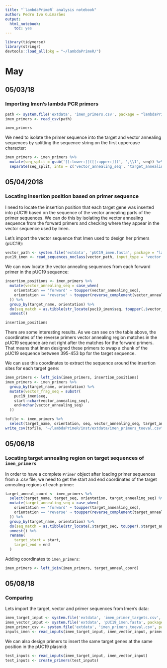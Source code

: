 ```yaml
---
title: "`lambdaPrimeR` analysis notebook"
author: Pedro Ivo Guimarães
output: 
  html_notebook:
    toc: yes
---
```


```r
library(tidyverse)
library(stringr)
devtools::load_all(pkg = "~/lambdaPrimeR/")
```

# May 

## 05/03/18

### Importing Imen's lambda PCR primers

```r
path <- system.file('extdata', 'imen_primers.csv', package = "lambdaPrimeR")
imen_primers <- read_csv(path)
```
```r
imen_primers
```

We need to isolate the primer sequence into the target and vector annealing 
sequences by splitting the sequence string on the first uppercase character:

```r
imen_primers <- imen_primers %>%
  mutate(seq_split = gsub('[[:lower:]]([[:upper:]])', ',\\1', seq)) %>%
  separate(seq_split, into = c('vector_annealing_seq', 'target_annealing_seq'), sep = ',')
```

## 05/04/2018

### Locating insertion position based on primer sequence

I need to locate the insertion position that each target gene was inserted into 
pUC19 based on the sequence of the vector annealing parts of the primer sequences.
We can do this by isolating the vector annealing sequence from the forward primers 
and checking where they appear in the vector sequence used by Imen. 

Let's import the vector sequence that Imen used to design her primers (pUC19):
```r
vector_path <- system.file('extdata', 'pUC19_imen.fasta', package = "lambdaPrimeR")
puc19_imen <- read_sequences_noclass(vector_path, input_type = 'vector')
```

We can now locate the vector annealing sequences from each forward primer in the 
pUC19 sequence:

```r
insertion_positions <- imen_primers %>%
  mutate(vector_annealing_seq = case_when(
    orientation == 'forward' ~ toupper(vector_annealing_seq),
    orientation == 'reverse' ~ toupper(reverse_complement(vector_annealing_seq))
  )) %>%
  group_by(target_name, orientation) %>%
  do(seq_match = as.tibble(str_locate(puc19_imen$seq, toupper(.$vector_annealing_seq)))) %>%
  unnest()
```

```r
insertion_positions
```

There are some interesting results. As we can see on the table above, the coordinates
of the reverse primers vector annealing region matches in the pUC19 sequence are not right
after the matches for the forward primers. That means that Imen designed these 
primers to swap a chunk of the pUC19 sequence between 395-453 bp for the target
sequence.

We can use this coordinates to extract the sequence around the insertion sites 
for each target gene:

```r
imen_primers <- left_join(imen_primers, insertion_positions)
imen_primers <- imen_primers %>%
  group_by(target_name, orientation) %>%
  mutate(vector_frag_seq = substr(
    puc19_imen$seq, 
    start-nchar(vector_annealing_seq), 
    end+nchar(vector_annealing_seq)
  ))
```

```r
tofile <- imen_primers %>%
  select(target_name, orientation, seq, vector_annealing_seq, target_annealing_seq)
write_csv(tofile, "~/lambdaPrimeR/inst/extdata/imen_primers_toeval.csv")
```

## 05/06/18

### Locating target annealing region on target sequences of `imen_primers`

In order to have a complete `Primer` object after loading primer sequences from 
a .csv file, we need to get the start and end coordinates of the target
annealing regions of each primer:

```r
target_anneal_coord <- imen_primers %>%
  select(target_name, target_seq, orientation, target_annealing_seq) %>%
  mutate(target_annealing_seq = case_when(
    orientation == 'forward' ~ toupper(target_annealing_seq),
    orientation == 'reverse' ~ toupper(reverse_complement(target_annealing_seq))
  )) %>%
  group_by(target_name, orientation) %>%
  do(seq_match = as.tibble(str_locate(.$target_seq, toupper(.$target_annealing_seq)))) %>%
  unnest() %>%
  rename(
    target_start = start, 
    target_end = end
  )
```

Adding coordinates to `imen_primers`:

```r
imen_primers <- left_join(imen_primers, target_anneal_coord)
```

## 05/08/18

### Comparing 

Lets import the target, vector and primer sequences from Imen's data:
```r
imen_target_input <- system.file('extdata', 'imen_primer_targets.csv', package="lambdaPrimeR")
imen_vector_input <- system.file('extdata', 'pUC19_imen.fasta', package = "lambdaPrimeR")
imen_primer_csv <- system.file('extdata', 'imen_primers_toeval.csv', package = "lambdaPrimeR")
inputs_imen <- read_inputs(imen_target_input, imen_vector_input, primer_csv)
```

We can also design primers to insert the same target genes at the same position 
in the pUC19 plasmid:

```r
test_inputs <- read_inputs(imen_target_input, imen_vector_input)
test_inputs <- create_primers(test_inputs)
```

